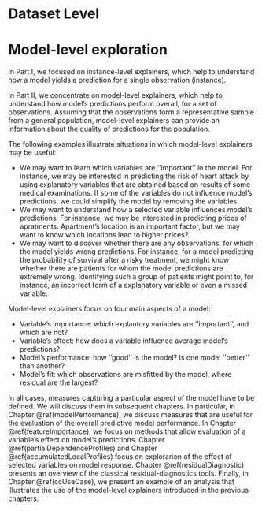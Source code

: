 # Dataset Level {-}

# Model-level exploration {#modelLevelExploration}

In Part I, we focused on instance-level explainers, which help to understand how a model yields a prediction for a single observation (instance). 

In Part II, we concentrate on model-level explainers, which help to understand how model's predictions perform overall, for a set of observations. Assuming that the observations form a representative sample from a general population, model-level explainers can provide an information about the quality of predictions for the population.

The following examples illustrate situations in which model-level explainers may be useful:

* We may want to learn which variables are ''important'' in the model. For instance, we may be interested in predicting the risk of heart attack by using explanatory variables that are obtained based on results of some medical examinations. If some of the variables do not influence model's predictions, we could simplify the model by removing the variables.
* We may want to understand how a selected variable influences model's predictions. For instance, we may be interested in predicting prices of apratments. Apartment's location is an important factor, but we may want to know which locations lead to higher prices? 
* We may want to discover whether there are any observations, for which the model yields wrong predictions. For instance, for a model predicting the probability of survival after a risky treatment, we might know whether there are patients for whom the model predictions are extremely wrong. Identifying such a group of patients might point to, for instance, an incorrect form of a explanatory variable or even a missed variable. 

Model-level explainers focus on four main aspects of a model:

* Variable's importance: which explantory variables are ''important'', and which are not?
* Variable's effect: how does a variable influence average model's predictions? 
* Model's performance: how ''good'' is the model? Is one model ''better'' than another?
* Model's fit: which observations are misfitted by the model, where residual are the largest? 

In all cases, measures capturing a particular aspect of the model have to be defined. We will discuss them in subsequent chapters. In particular, in Chapter \@ref(modelPerformance), we discuss measures that are useful for the evaluation of the overall predictive model performance. In Chapter \@ref(featureImportance), we focus on methods that allow evaluation of a variable's effect on model's predictions. Chapter \@ref(partialDependenceProfiles) and Chapter \@ref(accumulatedLocalProfiles) focus on explorarion of the effect of selected variables on model response. Chapter \@ref(residualDiagnostic) presents an overview of the classical residual-diagnostics tools. Finally, in Chapter \@ref(ccUseCase), we present an example of an analysis that illustrates the use of the model-level explainers introduced in the previous chapters. 

